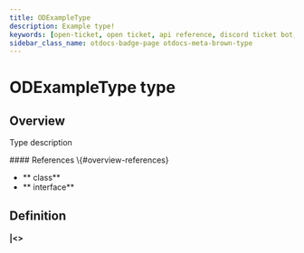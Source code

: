 ```yaml
---
title: ODExampleType
description: Example type!
keywords: [open-ticket, open ticket, api reference, discord ticket bot, type]
sidebar_class_name: otdocs-badge-page otdocs-meta-brown-type
---
```

<head>
    <link rel="apple-touch-icon" href="/img/logo_vertical.png"/>
</head>

# ODExampleType <M color="brown">type</M>

## Overview
Type description

<FlexHorizontal>
<div style={{width:"50%"}}>
    #### References \{#overview-references}
    <ul>
        <li>**<code><ApiUrl url="class:ODId" label="api.ODId"/></code> <M color="purple">class</M>**</li>
        <li>**<code><ApiUrl url="interface:ODExampleInterface" label="api.ODExampleInterface"/></code> <M color="gray">interface</M>**</li>
    </ul>
</div>
</FlexHorizontal>

## Definition
#### <ApiBlock><ApiUrl url="js:void" label="void"/>|<ApiUrl url="js:promise" label="Promise"/>\<<ApiUrl url="js:void" label="void"/>></ApiBlock>